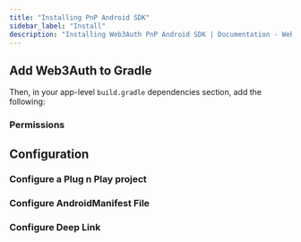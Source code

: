 ```yaml
---
title: "Installing PnP Android SDK"
sidebar_label: "Install"
description: "Installing Web3Auth PnP Android SDK | Documentation - Web3Auth"
---
```



## Add Web3Auth to Gradle

<UpdateGradle />

Then, in your app-level `build.gradle` dependencies section, add the following:

<Installation />

### Permissions

<AndroidPermissions />

## Configuration

### Configure a Plug n Play project

<Whitelist />

### Configure AndroidManifest File

<ManifestChanges />

### Configure Deep Link

<Deeplinking />
